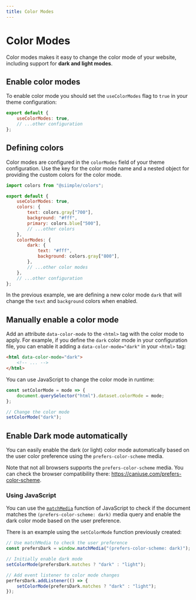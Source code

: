 ```yaml
---
title: Color Modes
---
```


# Color Modes

Color modes makes it easy to change the color mode of your website, including support for **dark and light modes**.

## Enable color modes

To enable color mode you should set the `useColorModes` flag to `true` in your theme configuration:

```js
export default {
    useColorModes: true,
    // ...other configuration
};
```

## Defining colors

Color modes are configured in the `colorModes` field of your theme configuration. Use the key for the color mode name and a nested object for providing the custom colors for the color mode.

```js
import colors from "@siimple/colors";

export default {
    useColorModes: true,
    colors: {
        text: colors.gray["700"],
        background: "#fff",
        primary: colors.blue["500"],
        // ...other colors
    },
    colorModes: {
        dark: {
            text: "#fff",
            background: colors.gray["800"],
        },
        // ...other color modes
    },
    // ...other configuration
};
```

In the previous example, we are defining a new color mode `dark` that will change the `text` and `background` colors when enabled.

## Manually enable a color mode

Add an attribute `data-color-mode` to the `<html>` tag with the color mode to apply. For example, if you define the `dark` color mode in your configuration file, you can enable it adding a `data-color-mode="dark"` in your `<html>` tag:

```html
<html data-color-mode="dark">
    <!-- ... -->
</html>
```

You can use JavaScript to change the color mode in runtime:

```js
const setColorMode = mode => {
    document.querySelector("html").dataset.colorMode = mode;
};

// Change the color mode
setColorMode("dark");
```

## Enable Dark mode automatically

You can easily enable the dark (or light) color mode automatically based on the user color preference using the `prefers-color-scheme` media.

Note that not all browsers supports the `prefers-color-scheme` media. You can check the browser compatibility there: https://caniuse.com/prefers-color-scheme.

### Using JavaScript

You can use the [`matchMedia`](https://developer.mozilla.org/en-US/docs/Web/API/Window/matchMedia) function of JavaScript to check if the document matches the `(prefers-color-scheme: dark)` media query and enable the dark color mode based on the user preference.

There is an example using the `setColorMode` function previously created:

```js
// Use matchMedia to check the user preference
const prefersDark = window.matchMedia("(prefers-color-scheme: dark)");

// Initially enable dark mode
setColorMode(prefersDark.matches ? "dark" : "light");

// Add event listener to color mode changes
perfersDark.addListener(() => {
    setColorMode(prefersDark.matches ? "dark" : "light");
});
```
